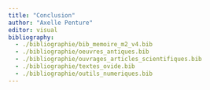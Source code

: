 ```yaml
---
title: "Conclusion"
author: "Axelle Penture"
editor: visual
bibliography: 
  - ./bibliographie/bib_memoire_m2_v4.bib
  - ./bibliographie/oeuvres_antiques.bib
  - ./bibliographie/ouvrages_articles_scientifiques.bib
  - ./bibliographie/textes_ovide.bib
  - ./bibliographie/outils_numeriques.bib
---
```


